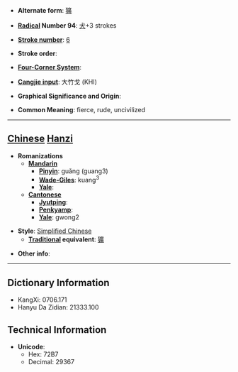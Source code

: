* '''Alternate form''': [[獷]]

* '''[[Wiktionary:Chinese radical index| Radical]] Number 94''': [[Wiktionary:Chinese radical index 犬|犬]]+3 strokes

* '''[[Wiktionary:Chinese total strokes index|Stroke number]]''': [[Wiktionary:Chinese total strokes index 6|6]]

* '''Stroke order''': 

* '''[[Wiktionary:Chinese four corner index|Four-Corner System]]''': 

* '''[[Wiktionary:Chinese Cangjie index|Cangjie input]]''': 大竹戈 (KHI)

* '''Graphical Significance and Origin''': 

* '''Common Meaning''': fierce, rude, uncivilized

----

== [[Chinese]] [[Hanzi]] ==

* '''Romanizations'''
** '''[[Mandarin]]'''
*** '''[[Pinyin]]''': guǎng (guang3)
*** '''[[Wade-Giles]]''': kuang<sup>3</sup>
*** '''[[Yale]]''': 
** '''[[Cantonese]]'''
*** '''[[Jyutping]]''':
*** '''[[Penkyamp]]''': 
*** '''[[Yale]]''': gwong2

* '''Style''': [[Simplified Chinese]] 
** '''[[Traditional Chinese|Traditional]] equivalent''': [[獷]]

* '''Other info''': 

----

== Dictionary Information ==

* KangXi: 0706.171
* Hanyu Da Zidian: 21333.100

== Technical Information ==

* '''Unicode''':
** Hex: 72B7
** Decimal: 29367